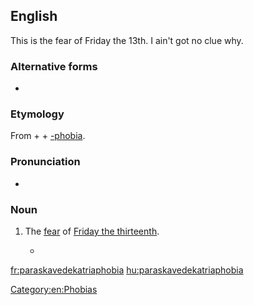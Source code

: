 ==English==
{{wikipedia|Friday the 13th}}
<p>This is the fear of Friday the 13th. I ain't got no clue why.</p>
===Alternative forms===
* {{l|en|paraskevidekatriaphobia}}

===Etymology===
From {{etyl|el|en}} {{m|el|Παρασκευή||Friday}} + {{m|el|δεκατρείς||thirteen}} + [[-phobia]].

===Pronunciation===
* {{rhymes|əʊbiə|lang=en}}

===Noun===
{{en-noun|-}}

# {{lb|en|rare}} The [[fear]] of [[Friday the thirteenth]].
#* {{seeCites}}

[[Category:en:Phobias]]

[[fr:paraskavedekatriaphobia]]
[[hu:paraskavedekatriaphobia]]
